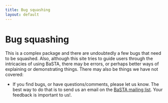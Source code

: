 ```yaml
---
title: Bug squashing
layout: default
---
```


# Bug squashing

This is a complex package and there are undoubtedly a few bugs that need to be squashed. Also, although this site tries to guide users through the intricacies of using BaSTA, there may be errors, or perhaps better ways of explaining or demonstrating things. There may also be things we have not covered:

* If you find bugs, or have questions/comments, please let us know. The best way to do that is to send us an email on the [BaSTA mailing list](http://lists.r-forge.r-project.org/mailman/listinfo/basta-users). Your feedback is important to us!.

